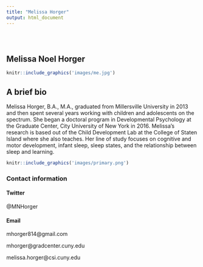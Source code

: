 ```yaml
---
title: "Melissa Horger"
output: html_document
---
```


<style type="text/css">
.title {
  display: none;
}

#getting-started img {
  margin-right: 10px;
}

</style>

<div class="row" style="padding-top: 30px;">
<div class="col-sm-6">


# **Melissa Noel Horger**


```r
knitr::include_graphics('images/me.jpg')
```

## **A brief bio**

Melissa Horger, B.A., M.A., graduated from Millersville University in 2013 and then spent several years working with children and adolescents on the spectrum. She began a doctoral program in Developmental Psychology at the Graduate Center, City University of New York in 2016. Melissa's research is based out of the Child Development Lab at the College of Staten Island where she also teaches. Her line of study focuses on cognitive and motor development, infant sleep, sleep states, and the relationship between sleep and learning.  



```r
knitr::include_graphics('images/primary.png')
```


### Contact information

#### Twitter

@MNHorger

#### Email

mhorger814@gmail.com 

mhorger@gradcenter.cuny.edu

melissa.horger@csi.cuny.edu




</div>

